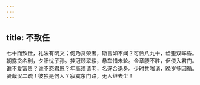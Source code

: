 ```yaml
---
---
---
```

title: 不致任
---



七十而致仕，礼法有明文；何乃贪荣者，斯言如不闻？可怜八九十，齿堕双眸昏。朝露贪名利，夕阳忧子孙。挂冠顾翠緌，悬车惜朱轮。金章腰不胜，伛偻入君门。谁不爱富贵？谁不恋君恩？年高须请老，名遂合退身。少时共嗤诮，晚岁多因循。贤哉汉二疏！彼独是何人？寂寞东门路，无人继去尘！